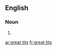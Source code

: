==English==

===Noun===
{{head|en|noun plural form|head=[[great]] [[tits]]}}

# {{plural of|great tit|lang=en}}

[[ar:great tits]]
[[fr:great tits]]